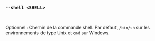 ### `--shell <SHELL>`

<br />

Optionnel : Chemin de la commande shell.
Par défaut, `/bin/sh` sur les environnements de type Unix et `cmd` sur Windows.
